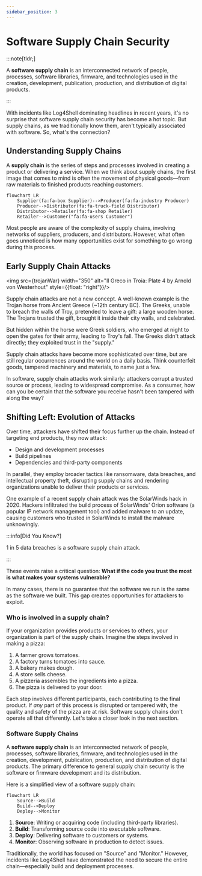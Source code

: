 ```yaml
---
sidebar_position: 3
---
```



# Software Supply Chain Security

<!-- tldr; -->

:::note[tldr;]

A **software supply chain** is an interconnected network of people, processes, software libraries, firmware, and technologies used in the creation, development, publication, production, and distribution of digital products.

:::

With incidents like Log4Shell dominating headlines in recent years, it's no surprise that software supply chain security has become a hot topic. But supply chains, as we traditionally know them, aren't typically associated with software. So, what's the connection?

## Understanding Supply Chains

A **supply chain** is the series of steps and processes involved in creating a product or delivering a service. When we think about supply chains, the first image that comes to mind is often the movement of physical goods—from raw materials to finished products reaching customers.

```mermaid
flowchart LR
    Supplier(fa:fa-box Supplier)-->Producer(fa:fa-industry Producer)
    Producer-->Distributor(fa:fa-truck-field Distributor)
    Distributor-->Retailer(fa:fa-shop Retailer)
    Retailer-->Customer("fa:fa-users Customer")

```

Most people are aware of the complexity of supply chains, involving networks of suppliers, producers, and distributors. However, what often goes unnoticed is how many opportunities exist for something to go wrong during this process.

## Early Supply Chain Attacks

<img src={trojanWar} width="350" alt="Il Greco in Troia: Plate 4 by Arnold von Westerhout" style={{float: "right"}}/>

Supply chain attacks are not a new concept. A well-known example is the Trojan horse from Ancient Greece (~12th century BC). The Greeks, unable to breach the walls of Troy, pretended to leave a gift: a large wooden horse. The Trojans trusted the gift, brought it inside their city walls, and celebrated.

But hidden within the horse were Greek soldiers, who emerged at night to open the gates for their army, leading to Troy's fall. The Greeks didn't attack directly; they exploited trust in the "supply."

Supply chain attacks have become more sophisticated over time, but are still regular occurrences around the world on a daily basis. Think counterfeit goods, tampered machinery and materials, to name just a few.

In software, supply chain attacks work similarly: attackers corrupt a trusted source or process, leading to widespread compromise. As a consumer, how can you be certain that the software you receive hasn't been tampered with along the way?

## Shifting Left: Evolution of Attacks

Over time, attackers have shifted their focus further up the chain. Instead of targeting end products, they now attack:

- Design and development processes
- Build pipelines
- Dependencies and third-party components

In parallel, they employ broader tactics like ransomware, data breaches, and intellectual property theft, disrupting supply chains and rendering organizations unable to deliver their products or services.

One example of a recent supply chain attack was the SolarWinds hack in 2020. Hackers infiltrated the build process of SolarWinds' Orion software (a popular IP network management tool) and added malware to an update, causing customers who trusted in SolarWinds to install the malware unknowingly.

:::info[Did You Know?]

1 in 5 data breaches is a software supply chain attack.

:::

These events raise a critical question: **What if the code you trust the most is what makes your systems vulnerable?**

In many cases, there is no guarantee that the software we run is the same as the software we built. This gap creates opportunities for attackers to exploit.

### Who is involved in a supply chain?

If your organization provides products or services to others, your organization is part of the supply chain. Imagine the steps involved in making a pizza:

1.	A farmer grows tomatoes.
2.	A factory turns tomatoes into sauce.
3.	A bakery makes dough.
4.	A store sells cheese.
5.	A pizzeria assembles the ingredients into a pizza.
6.	The pizza is delivered to your door.

Each step involves different participants, each contributing to the final product. If _any_ part of this process is disrupted or tampered with, the quality and safety of the pizza are at risk. Software supply chains don't operate all that differently. Let's take a closer look in the next section.

### Software Supply Chains

A **software supply chain** is an interconnected network of people, processes, software libraries, firmware, and technologies used in the creation, development, publication, production, and distribution of digital products. The primary difference to general supply chain security is the software or firmware development and its distribution.

Here is a simplified view of a software supply chain:

```mermaid
flowchart LR
    Source-->Build
    Build-->Deploy
    Deploy-->Monitor

```

1. **Source**: Writing or acquiring code (including third-party libraries).
2. **Build**: Transforming source code into executable software.
3. **Deploy**: Delivering software to customers or systems.
4. **Monitor**: Observing software in production to detect issues.

Traditionally, the world has focused on "Source" and "Monitor." However, incidents like Log4Shell have demonstrated the need to secure the entire chain—especially build and deployment processes.
